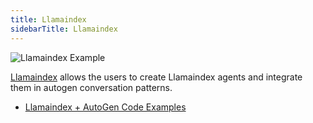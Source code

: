 ```yaml
---
title: Llamaindex
sidebarTitle: Llamaindex
---
```


![Llamaindex Example](img/ecosystem-llamaindex.png)

[Llamaindex](https://www.llamaindex.ai/) allows the users to create Llamaindex agents and integrate them in autogen conversation patterns.

- [Llamaindex + AutoGen Code Examples](https://github.com/ag2ai/ag2/blob/main/notebook/agentchat_group_chat_with_llamaindex_agents.ipynb)
